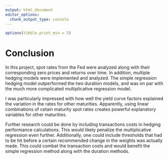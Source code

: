 ```yaml
---
output: html_document
editor_options: 
  chunk_output_type: console
---
```


```r
options(tibble.print_min = 5)
```

# Conclusion {#conclusion}

In this project, spot rates from the Fed were analyzed along with their corresponding 
zero prices and returns over time. In addition, multiple hedging models
were implemented and analyzed. The simple regression hedging model outperformed the
two duration models, and was on par with the much more complicated multiplicative
regression model.

I was particularly impressed with how well the yield curve factors explained the variation
in the rates for other maturities. Apparently, using linear combinations of cetain
maturity spot rates creates powerful explanatory variables for other maturities.

Further research could be done by including transactions costs in hedging performance
calculations. This would likely penalize the multiplicative regression even further.
Additionally, one could include thresholds that had to be hit before a certain
recommended change in the weights was actually made. This could combat the transaction
costs and would benefit the simple regression method along with the duration methods.
